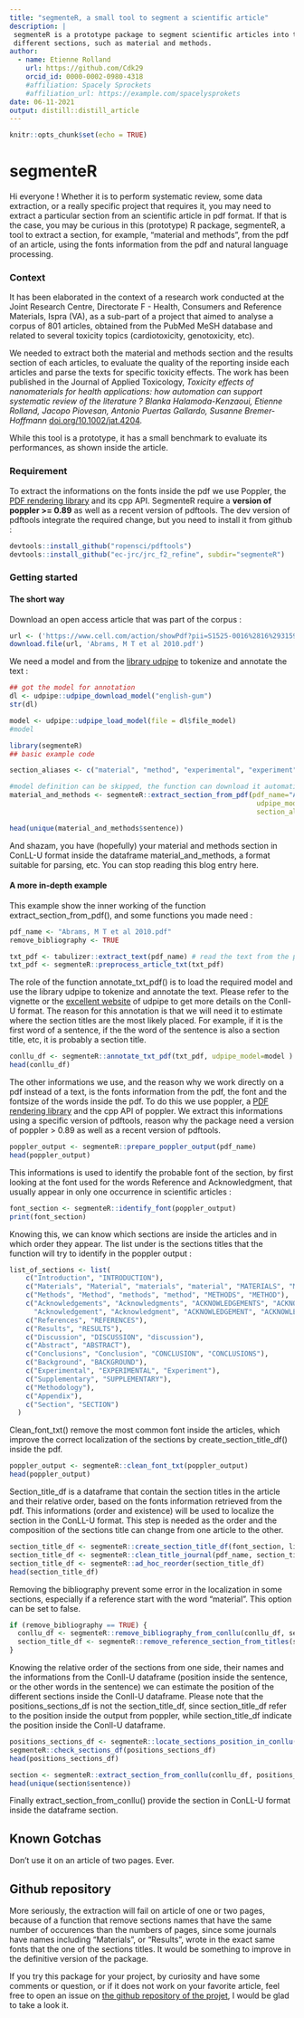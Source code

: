 ```yaml
---
title: "segmenteR, a small tool to segment a scientific article"
description: |
 segmenteR is a prototype package to segment scientific articles into their 
 different sections, such as material and methods.
author:
  - name: Etienne Rolland
    url: https://github.com/Cdk29
    orcid_id: 0000-0002-0980-4318
    #affiliation: Spacely Sprockets
    #affiliation_url: https://example.com/spacelysprokets
date: 06-11-2021
output: distill::distill_article
---
```


```r
knitr::opts_chunk$set(echo = TRUE)
```

# segmenteR

Hi everyone ! Whether it is to perform systematic review, some data extraction, or a really specific project that requires it, you may need to extract a particular section from an scientific article in pdf format. If that is the case, you may be curious in this (prototype) R package, segmenteR, a tool to extract a section, for example, "material and methods", from the pdf of an article, using the fonts information from the pdf and natural language processing.

### Context

It has been elaborated in the context of a research work conducted at the Joint Research Centre, Directorate F - Health, Consumers and Reference Materials, Ispra (VA), as a sub-part of a project that aimed to analyse a corpus of 801 articles, obtained from the PubMed MeSH database and related to several toxicity topics (cardiotoxicity, genotoxicity, etc).

We needed to extract both the material and methods section and the results section of each articles, to evaluate the quality of the reporting inside each articles and parse the texts for specific toxicity effects. The work has been published in the Journal of Applied Toxicology, *Toxicity effects of nanomaterials for health applications: how automation can support systematic review of the literature ? Blanka Halamoda-Kenzaoui, Etienne Rolland, Jacopo Piovesan, Antonio Puertas Gallardo, Susanne Bremer-Hoffmann* [doi.org/10.1002/jat.4204 ](https://doi.org/10.1002/jat.4204).

While this tool is a prototype, it has a small benchmark to evaluate its performances, as shown inside the article.

### Requirement

To extract the informations on the fonts inside the pdf we use Poppler, the [PDF rendering library](https://poppler.freedesktop.org/) and its cpp API. 
SegmenteR require a **version of poppler >= 0.89** as well as a recent version of pdftools. The dev version of pdftools integrate the required change, but you need to install it from github :

```r
devtools::install_github("ropensci/pdftools") 
devtools::install_github("ec-jrc/jrc_f2_refine", subdir="segmenteR") 
```

### Getting started

#### The short way

Download an open access article that was part of the corpus : 

```r
url <- ('https://www.cell.com/action/showPdf?pii=S1525-0016%2816%2931594-5')
download.file(url, 'Abrams, M T et al 2010.pdf')
```
We need a model and from the [library udpipe](https://bnosac.github.io/udpipe/en/) to tokenize and annotate the text :

```r
## got the model for annotation
dl <- udpipe::udpipe_download_model("english-gum")
str(dl)
```

```r
model <- udpipe::udpipe_load_model(file = dl$file_model)
#model
```


```r
library(segmenteR)
## basic example code

section_aliases <- c("material", "method", "experimental", "experiment", "methodology")

#model definition can be skipped, the function can download it automatically
material_and_methods <- segmenteR::extract_section_from_pdf(pdf_name="Abrams, M T et al 2010.pdf",
                                                             udpipe_model=model, 
                                                             section_aliases=section_aliases)

head(unique(material_and_methods$sentence))
```
And shazam, you have (hopefully) your material and methods section in ConLL-U format inside the dataframe material_and_methods, a format suitable for parsing, etc.
You can stop reading this blog entry here.

#### A more in-depth example

This example show the inner working of the function extract_section_from_pdf(), and some functions you made need :

```r
pdf_name <- "Abrams, M T et al 2010.pdf"
remove_bibliography <- TRUE

txt_pdf <- tabulizer::extract_text(pdf_name) # read the text from the pdf
txt_pdf <- segmenteR::preprocess_article_txt(txt_pdf)
```

The role of the function annotate_txt_pdf() is to load the required model and use the library udpipe to tokenize and annotate the text. Please refer to the vignette or the [excellent website](https://bnosac.github.io/udpipe/en/) of udpipe to get more details on the Conll-U format.
The reason for this annotation is that we will need it to estimate where the section titles are the most likely placed. For example, if it is the first word of a sentence, if the the word of the sentence is also a section title, etc, it is probably a section title.

```r
conllu_df <- segmenteR::annotate_txt_pdf(txt_pdf, udpipe_model=model ) # create the dataframe for NLP using udpipe
head(conllu_df)
```

The other informations we use, and the reason why we work directly on a pdf instead of a text, is the fonts information from the pdf, the font and the fontsize of the words inside the pdf. To do this we use poppler, a [PDF rendering library](https://poppler.freedesktop.org/) and the cpp API of poppler. We extract this informations using a specific version of pdftools, reason why the package need a version of poppler > 0.89 as well as a recent version of pdftools. 

```r
poppler_output <- segmenteR::prepare_poppler_output(pdf_name)
head(poppler_output)

```

This informations is used to identify the probable font of the section, by first looking at the font used for the words Reference and Acknowledgment, that usually appear in only one occurrence in scientific articles :

```r
font_section <- segmenteR::identify_font(poppler_output)
print(font_section)
```
Knowing this, we can know which sections are inside the articles and in which order they appear.
The list under is the sections titles that the function will try to identify in the poppler output :

```r
list_of_sections <- list(
    c("Introduction", "INTRODUCTION"),
    c("Materials", "Material", "materials", "material", "MATERIALS", "MATERIAL"),
    c("Methods", "Method", "methods", "method", "METHODS", "METHOD"),
    c("Acknowledgements", "Acknowledgments", "ACKNOWLEDGEMENTS", "ACKNOWLEDGMENTS",
      "Acknowledgement", "Acknowledgment", "ACKNOWLEDGEMENT", "ACKNOWLEDGMENT"),
    c("References", "REFERENCES"),
    c("Results", "RESULTS"),
    c("Discussion", "DISCUSSION", "discussion"),
    c("Abstract", "ABSTRACT"),
    c("Conclusions", "Conclusion", "CONCLUSION", "CONCLUSIONS"),
    c("Background", "BACKGROUND"),
    c("Experimental", "EXPERIMENTAL", "Experiment"),
    c("Supplementary", "SUPPLEMENTARY"),
    c("Methodology"),
    c("Appendix"),
    c("Section", "SECTION")
  )
```
Clean_font_txt() remove the most common font inside the articles, which improve the correct localization of the sections by create_section_title_df() inside the pdf.

```r
poppler_output <- segmenteR::clean_font_txt(poppler_output)
head(poppler_output)
```

Section_title_df is a dataframe that contain the section titles in the article and their relative order, based on the fonts information retrieved from the pdf. This informations (order and existence) will be used to localize the section in the ConLL-U format. This step is needed as the order and the composition of the sections title can change from one article to the other.

```r
section_title_df <- segmenteR::create_section_title_df(font_section, list_of_sections, poppler_output)
section_title_df <- segmenteR::clean_title_journal(pdf_name, section_title_df)
section_title_df <- segmenteR::ad_hoc_reorder(section_title_df)
head(section_title_df)
```

Removing the bibliography prevent some error in the localization in some sections, especially if a reference start with the word "material". This option can be set to false.

```r
if (remove_bibliography == TRUE) {
  conllu_df <- segmenteR::remove_bibliography_from_conllu(conllu_df, section_title_df)
  section_title_df <- segmenteR::remove_reference_section_from_titles(section_title_df)
}
```

Knowing the relative order of the sections from one side, their names and the informations from the Conll-U dataframe (position inside the sentence, or the other words in the sentence) we can estimate the position of the different sections inside the Conll-U dataframe.
Please note that the positions_sections_df is not the section_title_df, since section_title_df refer to the position inside the output from poppler, while section_title_df indicate the position inside the Conll-U dataframe.

```r
positions_sections_df <- segmenteR::locate_sections_position_in_conllu(conllu_df, section_title_df)
segmenteR::check_sections_df(positions_sections_df)
head(positions_sections_df)
```

```r
section <- segmenteR::extract_section_from_conllu(conllu_df, positions_sections_df, section_aliases)
head(unique(section$sentence))
```

Finally extract_section_from_conllu() provide the section in ConLL-U format inside the dataframe section.

## Known Gotchas

Don't use it on an article of two pages. Ever. 

## Github repository
 
More seriously, the extraction will fail on article of one or two pages, because of a function that remove sections names that have the same number of occurences than the numbers of pages, since some journals have names including "Materials", or "Results", wrote in the exact same fonts that the one of the sections titles. It would be something to improve in the definitive version of the package.

If you try this package for your project, by curiosity and have some comments or question, or if it does not work on your favorite article, feel free to open an issue on [the github repository of the projet](https://github.com/ec-jrc/jrc_f2_refine), I would be glad to take a look it.

